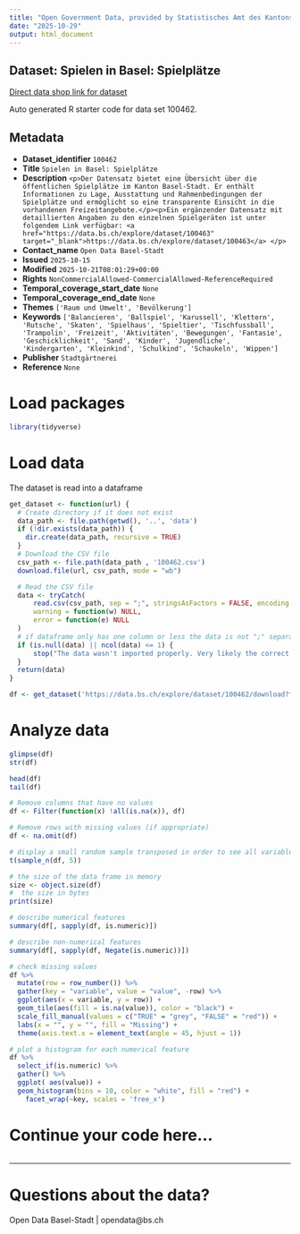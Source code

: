 ```yaml
---
title: "Open Government Data, provided by Statistisches Amt des Kantons Basel-Stadt - DCC Data Competence Center"
date: "2025-10-29"
output: html_document
---
```


## Dataset: Spielen in Basel: Spielplätze

[Direct data shop link for dataset](https://data.bs.ch/explore/dataset/100462)

Auto generated R starter code for data set 100462.

## Metadata

- **Dataset_identifier** `100462`
- **Title** `Spielen in Basel: Spielplätze`
- **Description** `<p>Der Datensatz bietet eine Übersicht über die öffentlichen Spielplätze im Kanton Basel-Stadt. Er enthält Informationen zu Lage, Ausstattung und Rahmenbedingungen der Spielplätze und ermöglicht so eine transparente Einsicht in die vorhandenen Freizeitangebote.</p><p>Ein ergänzender Datensatz mit detaillierten Angaben zu den einzelnen Spielgeräten ist unter folgendem Link verfügbar: <a href="https://data.bs.ch/explore/dataset/100463" target="_blank">https://data.bs.ch/explore/dataset/100463</a> </p>`
- **Contact_name** `Open Data Basel-Stadt`
- **Issued** `2025-10-15`
- **Modified** `2025-10-21T08:01:29+00:00`
- **Rights** `NonCommercialAllowed-CommercialAllowed-ReferenceRequired`
- **Temporal_coverage_start_date** `None`
- **Temporal_coverage_end_date** `None`
- **Themes** `['Raum und Umwelt', 'Bevölkerung']`
- **Keywords** `['Balancieren', 'Ballspiel', 'Karussell', 'Klettern', 'Rutsche', 'Skaten', 'Spielhaus', 'Spieltier', 'Tischfussball', 'Trampolin', 'Freizeit', 'Aktivitäten', 'Bewegungen', 'Fantasie', 'Geschicklichkeit', 'Sand', 'Kinder', 'Jugendliche', 'Kindergarten', 'Kleinkind', 'Schulkind', 'Schaukeln', 'Wippen']`
- **Publisher** `Stadtgärtnerei`
- **Reference** `None`


# Load packages

```r

library(tidyverse)
```

# Load data

The dataset is read into a dataframe

```r
get_dataset <- function(url) {
  # Create directory if it does not exist
  data_path <- file.path(getwd(), '..', 'data')
  if (!dir.exists(data_path)) {
    dir.create(data_path, recursive = TRUE)
  }
  # Download the CSV file
  csv_path <- file.path(data_path , '100462.csv')
  download.file(url, csv_path, mode = "wb")

  # Read the CSV file
  data <- tryCatch(
      read.csv(csv_path, sep = ";", stringsAsFactors = FALSE, encoding = "UTF-8"),
      warning = function(w) NULL,
      error = function(e) NULL
  )
  # if dataframe only has one column or less the data is not ";" separated
  if (is.null(data) || ncol(data) <= 1) {
      stop("The data wasn't imported properly. Very likely the correct separator couldn't be found.\nPlease check the dataset manually and adjust the code.")
  }
  return(data)
}
```

```r

df <- get_dataset('https://data.bs.ch/explore/dataset/100462/download?format=csv&timezone=Europe%2FZurich')

```

# Analyze data

```r

glimpse(df)
str(df)

head(df)
tail(df)

```

```r
# Remove columns that have no values
df <- Filter(function(x) !all(is.na(x)), df)

# Remove rows with missing values (if appropriate)
df <- na.omit(df)
```

```r
# display a small random sample transposed in order to see all variables
t(sample_n(df, 5))
```

```r
# the size of the data frame in memory
size <- object.size(df)
#  the size in bytes
print(size)
```

```r
# describe numerical features
summary(df[, sapply(df, is.numeric)])
```

```r
# describe non-numerical features
summary(df[, sapply(df, Negate(is.numeric))])
```

```r
# check missing values
df %>%
  mutate(row = row_number()) %>%
  gather(key = "variable", value = "value", -row) %>%
  ggplot(aes(x = variable, y = row)) +
  geom_tile(aes(fill = is.na(value)), color = "black") +
  scale_fill_manual(values = c("TRUE" = "grey", "FALSE" = "red")) +
  labs(x = "", y = "", fill = "Missing") +
  theme(axis.text.x = element_text(angle = 45, hjust = 1))
```

```r
# plot a histogram for each numerical feature
df %>%
  select_if(is.numeric) %>%
  gather() %>%
  ggplot( aes(value)) +
  geom_histogram(bins = 10, color = "white", fill = "red") +
    facet_wrap(~key, scales = 'free_x')
```

# Continue your code here...

```r

```
------------------------------------------------------------------------

# Questions about the data?

Open Data Basel-Stadt | opendata@bs.ch
